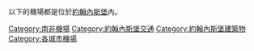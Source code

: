 以下的機場都是位於[[約翰內斯堡|約翰內斯堡]]內。

[[Category:南非機場|Category:南非機場]]
[[Category:約翰內斯堡交通‎|Category:約翰內斯堡交通‎]]
[[Category:約翰內斯堡建築物|Category:約翰內斯堡建築物]]
[[Category:各城市機場|Category:各城市機場]]